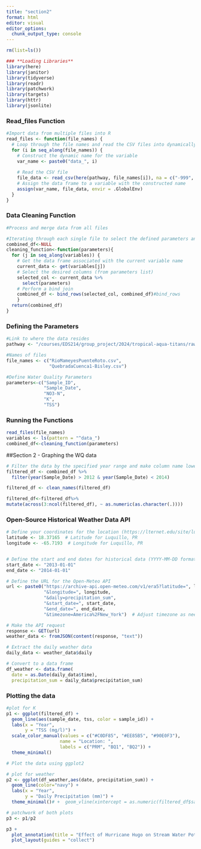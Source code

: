 ```yaml
---
title: "section2"
format: html
editor: visual
editor_options: 
  chunk_output_type: console
---
```


```r
rm(list=ls())
```

```r
### **Loading Libraries**
library(here)
library(janitor)
library(tidyverse)
library(readr)
library(patchwork)
library(targets)
library(httr)
library(jsonlite)
```

### **Read_files Function**

```r
#Import data from multiple files into R
read_files <- function(file_names) {
  # Loop through the file names and read the CSV files into dynamically named variables
  for (i in seq_along(file_names)) {
    # Construct the dynamic name for the variable
    var_name <- paste0("data_", i)
    
    # Read the CSV file
    file_data <- read_csv(here(pathway, file_names[i]), na = c("-999", ""))
    # Assign the data frame to a variable with the constructed name
    assign(var_name, file_data, envir = .GlobalEnv)
  }
}
```

### **Data Cleaning Function**

```r
#Process and merge data from all files

#Iterating through each single file to select the defined parameters and join all files
combined_df<-NULL
cleaning_function<-function(parameters){
  for (j in seq_along(variables)) {
    # Get the data frame associated with the current variable name
    current_data <- get(variables[j])
    # Select the desired columns (from parameters list)
    selected_col <- current_data %>% 
      select(parameters)
    # Perform a bind join 
    combined_df <- bind_rows(selected_col, combined_df)#bind_rows
    }
  return(combined_df)
}
```

### **Defining the Parameters**

```r
#Link to where the data resides
pathway <- "/courses/EDS214/group_project/2024/tropical-aqua-titans/raw_data"

#Names of files
file_names <- c("RioMameyesPuenteRoto.csv", 
                "QuebradaCuenca1-Bisley.csv")

#Define Water Quality Parameters
parameters<-c("Sample_ID",
              "Sample_Date",
              "NO3-N",
              "K",
              "TSS")
```

### **Running the Functions**

```r
read_files(file_names)
variables <- ls(pattern = "^data_")
combined_df<-cleaning_function(parameters)
```

##Section 2 - Graphing the WQ data

```r
# Filter the data by the specified year range and make column name lower case
filtered_df <- combined_df %>%
  filter(year(Sample_Date) > 2012 & year(Sample_Date) < 2014)

filtered_df <- clean_names(filtered_df)

filtered_df<-filtered_df%>%
mutate(across(3:ncol(filtered_df), ~ as.numeric(as.character(.))))
```

### Open-Source Historical Weather Data API 
```r
# Define your coordinates for the location (https://lternet.edu/site/luquillo-lter/)
latitude <- 18.37165  # Latitude for Luquillo, PR
longitude <- -65.7193  # Longitude for Luquillo, PR


# Define the start and end dates for historical data (YYYY-MM-DD format)
start_date <- "2013-01-01" 
end_date <- "2014-01-01"    

# Define the URL for the Open-Meteo API
url <- paste0("https://archive-api.open-meteo.com/v1/era5?latitude=", latitude,
              "&longitude=", longitude,
              "&daily=precipitation_sum",
              "&start_date=", start_date,
              "&end_date=", end_date,
              "&timezone=America%2FNew_York")  # Adjust timezone as needed

# Make the API request
response <- GET(url)
weather_data <- fromJSON(content(response, "text"))

# Extract the daily weather data
daily_data <- weather_data$daily

# Convert to a data frame
df_weather <- data.frame(
  date = as.Date(daily_data$time),
  precipitation_sum = daily_data$precipitation_sum)
```



### **Plotting the data**

```r
#plot for K
p1 <- ggplot(filtered_df) +
  geom_line(aes(sample_date, tss, color = sample_id)) +
  labs(x = "Year",
       y = "TSS (mg/l)") +
  scale_color_manual(values = c("#C0DF85", "#EE85B5", "#90E0F3"),
                    name = "Location: ",
                    labels = c("PRM", "BQ1", "BQ2")) +
  theme_minimal()

# Plot the data using ggplot2

# plot for weather
p2 <- ggplot(df_weather,aes(date, precipitation_sum)) +
  geom_line(color="navy") +
  labs(x = "Year",
       y = "Daily Precipitation (mm)") +
  theme_minimal()# +  geom_vline(xintercept = as.numeric(filtered_df$sample_date[39]), linetype = "dashed") 

# patchwork of both plots
p3 <- p1/p2

p3 +
  plot_annotation(title = "Effect of Hurricane Hugo on Stream Water Potassium and Nitrate\n in the Luquillo Mountains") + theme(plot.title=element_text(hjust=0.5)) +
  plot_layout(guides = "collect")
```
